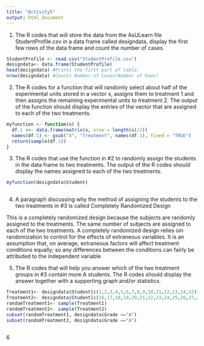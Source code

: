 ```yaml
---
title: "Activity5"
output: html_document
---
```


1.	The R codes that will store the data from the AsULearn file StudentProfile.csv in a data frame called designdata, display the first few rows of the data frame and count the number of cases.

```r
StudentProfile <- read.csv("StudentProfile.csv")
designdata<- data.frame(StudentProfile)
head(designdata) #Prints the first part of table.
nrow(designdata) #Counts Number of Cases(Number of Rows)
```

2.	The R codes for a function that will randomly select about half of the experimental units stored in a vector x, assigns them to treatment 1 and then assigns the remaining experimental units to treatment 2.  The output of the function should display the entries of the vector that are assigned to each of the two treatments.    

```r
myfunction <- function(x) {
  df.1 <<- data.frame(matrix(x, nrow = length(x)/2))
  names(df.1) <- gsub("X", "Treatment", names(df.1), fixed = "TRUE")
  return(sample(df.1))
}

```



3.	The R codes that use the function in #2 to randomly assign the students in the data frame to two treatments.    The output of the R codes should display the names assigned to each of the two treatments.    

```r
myfunction(designdata$Student)



```

4. A paragraph discussing why the method of assigning the students to the two treatments  in #3 is called Completely Randomized Design

This is a completely randomized design because the subjects are randomly assigned to the treatments. The same number of subjects are assigned to each of the two treatments. A completely randomized design relies oin randomization to control for the effects of extraneous variables. It is an assumption that, on average, extraneous factors will affect treatment conditions equally; so any differences between the conditions can fairly be attributed to the independent variable.


5.	The R codes that will help you answer which of the two treatment groups in #3 contain more A students.   The R codes should display the answer together with a supporting graph and/or statistics. 

```r
Treatment1<- designdata$Student[c(1,2,3,4,5,6,7,8,9,10,11,12,13,14,15)]
Treatment2<- designdata$Student[c(16,17,18,19,20,21,22,23,24,25,26,27,28,29,30)]
randomTreatment1<- sample(Treatment1)
randomTreatment2<- sample(Treatment2)
subset(randomTreatment1, designdata$Grade =="A")
subset(randomTreatment2, designdata$Grade =="A")



```
6

